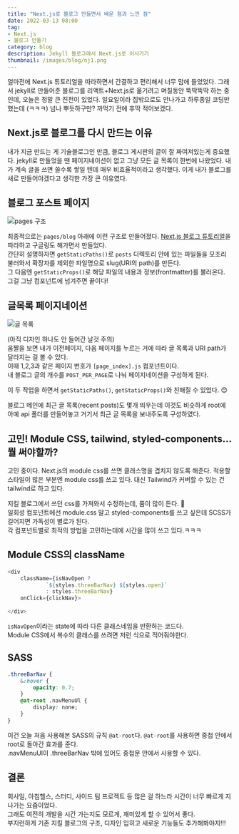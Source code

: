 ```yaml
---
title: "Next.js로 블로그 만들면서 배운 점과 느낀 점"
date: 2022-03-13 08:00
tag:
- Next.js
- 블로그 만들기
category: blog
description: Jekyll 블로그에서 Next.js로 이사가기
thumbnail: /images/blog/nj1.png
---
```


얼마전에 Next.js 튜토리얼을 따라하면서 간결하고 편리해서 너무 맘에 들었었다. 그래서 jekyll로 만들어준 블로그를 리액트+Next.js로 옮기려고 며칠동안 뚝딱뚝딱 하는 중인데, 오늘은 정말 큰 진전이 있었다.
일요일이라 집밖으로도 안나가고 하루종일 코딩만 했는데 (ㅋㅋㅋ) 넘나 뿌듯하구만? 까먹기 전에 후딱 적어보겠다.

## Next.js로 블로그를 다시 만드는 이유

내가 지금 만드는 게 기술블로그인 만큼, 블로그 게시판의 글이 잘 짜여져있는게 중요했다. jekyll로 만들었을 땐 페이지네이션이 없고 그냥 모든 글 목록이 한번에 나왔었다. 내가 계속 글을 쓰면 쓸수록 쌓일 텐데 매우 비효율적이라고 생각했다. 이게 내가 블로그를 새로 만들어야겠다고 생각한 가장 큰 이유였다. 

## 블로그 포스트 페이지

![pages 구조](/images/blog/nj1.png)

최종적으로는 `pages/blog` 아래에 이런 구조로 만들어졌다. [Next.js 블로그 튜토리얼]()을 따라하고 구글링도 해가면서 만들었다.  
간단히 설명하자면 `getStaticPaths()`로 `posts` 디렉토리 안에 있는 파일들을 모조리 불러와서 확장자를 제외한 파일명으로 slug(URI의 path)를 만든다.  
그 다음엔 `getStaticProps()`로 해당 파일의 내용과 정보(frontmatter)를 불러온다. 그걸 그냥 컴포넌트에 넘겨주면 끝이다! 

## 글목록 페이지네이션

![글 목록](/images/blog/pgn.gif)

(아직 디자인 하나도 안 들어간 날것 주의)  
움짤을 보면 내가 이전페이지, 다음 페이지를 누르는 거에 따라 글 목록과 URI path가 달라지는 걸 볼 수 있다.  
이때 1,2,3과 같은 페이지 번호가 `[page_index].js` 컴포넌트이다.  
내 블로그 글의 개수를 `POST_PER_PAGE`로 나눠 페이지네이션을 구성하게 된다. 

이 두 작업을 하면서 `getStaticPaths()`, `getStaticProps()`와 친해질 수 있었다. 😊  

블로그 메인에 최근 글 목록(recent posts)도 몇개 띄우는데 이것도 비슷하게 root에 아예 api 폴더를 만들어놓고 거기서 최근 글 목록을 보내주도록 구성하였다.

## 고민! Module CSS, tailwind, styled-components... 뭘 써야할까?

고민 중이다. Next.js의 module css를 쓰면 클래스명을 겹치지 않도록 해준다. 적용할 스타일이 많은 부분엔 module css를 쓰고 있다. 대신 Tailwind가 커버할 수 있는 건 tailwind로 하고 있다. 

지킬 블로그에서 쓰던 css를 가져와서 수정하는데, 품이 많이 든다. 🥲  
일회성 컴포넌트에선 module.css 말고 styled-components를 쓰고 싶은데 SCSS가 길어지면 가독성이 별로가 된다.  
각 컴포넌트별로 최적의 방법을 고민하는데에 시간을 많이 쓰고 있다.ㅋㅋㅋ

## Module CSS의 className

```js
<div 
    className={isNavOpen ? 
            `${styles.threeBarNav} ${styles.open}` 
            : styles.threeBarNav} 
    onClick={clickNav}>
    
</div>
```

`isNavOpen`이라는 state에 따라 다른 클래스네임을 반환하는 코드다.  
Module CSS에서 복수의 클래스를 쓰려면 저런 식으로 적어줘야한다.

## SASS

```css
.threeBarNav {
    &:hover {
        opacity: 0.7;
    }
    @at-root .navMenuUl {
        display: none;
    }
}
```

이건 오늘 처음 사용해본 SASS의 규칙 `@at-root`다. `@at-root`를 사용하면 중첩 안에서 root로 돌아간 효과를 준다.  
.navMenuUl이 .threeBarNav 밖에 있어도 중첩문 안에서 사용할 수 있다.

## 결론

회사일, 아침헬스, 스터디, 사이드 팀 프로젝트 등 많은 걸 하느라 시간이 너무 빠르게 지나가는 요즘이었다.  
그래도 여전히 개발을 시간 가는지도 모르게, 재미있게 할 수 있어서 좋다.  
부지런하게 기존 지킬 블로그의 구조, 디자인 입히고 새로운 기능들도 추가해봐야지!!!